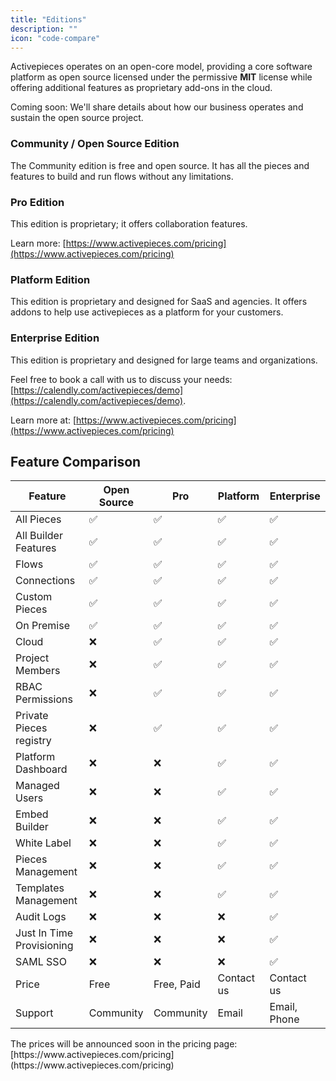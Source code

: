 ```yaml
---
title: "Editions"
description: ""
icon: "code-compare"
---
```


Activepieces operates on an open-core model, providing a core software platform as open source licensed under the permissive **MIT** license while offering additional features as proprietary add-ons in the cloud.

<Warning>
Coming soon: We'll share details about how our business operates and sustain the open source project.
</Warning>

### Community / Open Source Edition

The Community edition is free and open source. It has all the pieces and features to build and run flows without any limitations.

### Pro Edition

This edition is proprietary; it offers collaboration features.

Learn more: [https://www.activepieces.com/pricing](https://www.activepieces.com/pricing)

### Platform Edition

This edition is proprietary and designed for SaaS and agencies. It offers addons to help use activepieces as a platform for your customers.

### Enterprise Edition

This edition is proprietary and designed for large teams and organizations.

Feel free to book a call with us to discuss your needs: [https://calendly.com/activepieces/demo](https://calendly.com/activepieces/demo).

Learn more at: [https://www.activepieces.com/pricing](https://www.activepieces.com/pricing)

## Feature Comparison

| Feature | Open Source | Pro | Platform | Enterprise |
| --- | --- | --- | --- | --- |
| All Pieces | ✅ | ✅ | ✅ | ✅ |
| All Builder Features | ✅ | ✅ | ✅ | ✅ |
| Flows | ✅ | ✅ | ✅ | ✅ |
| Connections | ✅ | ✅ | ✅ | ✅ |
| Custom Pieces | ✅ | ✅ | ✅ | ✅ |
| On Premise | ✅ | ✅ | ✅ | ✅ |
| Cloud | ❌ | ✅ | ✅ | ✅ |
| Project Members | ❌ | ✅ | ✅ | ✅ |
| RBAC Permissions | ❌ | ✅ | ✅ | ✅ |
| Private Pieces registry | ❌ | ✅ | ✅ | ✅ |
| Platform Dashboard | ❌ | ❌ | ✅ | ✅ |
| Managed Users | ❌ | ❌ | ✅ | ✅ |
| Embed Builder | ❌ | ❌ | ✅ | ✅ |
| White Label | ❌ | ❌ | ✅ | ✅ |
| Pieces Management | ❌ | ❌ | ✅ | ✅ |
| Templates Management | ❌ | ❌ | ✅ | ✅ |
| Audit Logs | ❌ | ❌ | ❌ | ✅ |
| Just In Time Provisioning | ❌ | ❌ | ❌ | ✅ |
| SAML SSO | ❌ | ❌ | ❌ | ✅ |
| Price | Free | Free, Paid | Contact us | Contact us |
| Support | Community | Community | Email | Email, Phone |

<Tip>
The prices will be announced soon in the pricing page: [https://www.activepieces.com/pricing](https://www.activepieces.com/pricing)

</Tip>
